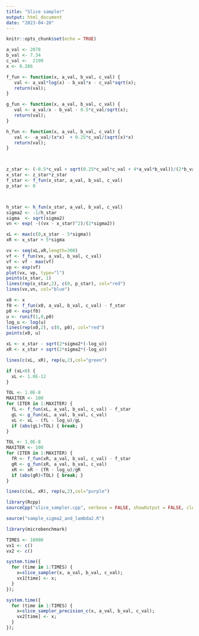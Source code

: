 ```yaml
---
title: "Slice sampler"
output: html_document
date: "2023-04-20"
---
```


```r
knitr::opts_chunk$set(echo = TRUE)
```

```r
a_val <- 2078
b_val <- 7.34 
c_val <-  2199 
x <- 0.286

f_fun <- function(x, a_val, b_val, c_val) {
   val <- a_val*log(x) - b_val*x - c_val*sqrt(x);
   return(val);
}

g_fun <- function(x, a_val, b_val, c_val) {
   val <- a_val/x - b_val - 0.5*c_val/sqrt(x);
   return(val);
}

h_fun <- function(x, a_val, b_val, c_val) {
   val <- -a_val/(x*x)  + 0.25*c_val/(sqrt(x)*x)
   return(val);
}



z_star <- (-0.5*c_val + sqrt(0.25*c_val*c_val + 4*a_val*b_val))/(2*b_val)
x_star <- z_star*z_star
f_star <- f_fun(x_star, a_val, b_val, c_val)
p_star <- 0



h_star <- h_fun(x_star, a_val, b_val, c_val) 
sigma2 <- -1/h_star
sigma  <- sqrt(sigma2)
vn <- exp( -((vx - x_star)^2)/(2*sigma2))

xL <- max(c(0,x_star - 5*sigma))
xR <- x_star + 5*sigma

vx <- seq(xL,xR,length=300)
vf <- f_fun(vx, a_val, b_val, c_val)
vf <- vf - max(vf)
vp <- exp(vf)
plot(vx, vp, type="l")
points(x_star, 1)
lines(rep(x_star,2), c(0, p_star), col="red")
lines(vx,vn, col="blue")

x0 <- x
f0 <- f_fun(x0, a_val, b_val, c_val) - f_star
p0 <- exp(f0)
u <- runif(1,0,p0)
log_u <- log(u)
lines(rep(x0,2), c(0, p0), col="red")
points(x0, u)

xL <- x_star - sqrt(2*sigma2*(-log_u))
xR <- x_star + sqrt(2*sigma2*(-log_u))

lines(c(xL, xR), rep(u,2),col="green")

if (xL<0) {
  xL <- 1.0E-12
}

TOL <- 1.0E-8
MAXITER <- 100
for (ITER in 1:MAXITER) {
  fL <- f_fun(xL, a_val, b_val, c_val) - f_star
  gL <- g_fun(xL, a_val, b_val, c_val)
  xL <- xL - (fL - log_u)/gL
  if (abs(gL)<TOL) { break; }
}

TOL <- 1.0E-8
MAXITER <- 100
for (ITER in 1:MAXITER) {
  fR <- f_fun(xR, a_val, b_val, c_val) - f_star
  gR <- g_fun(xR, a_val, b_val, c_val)
  xR <- xR - (fR - log_u)/gR
  if (abs(gR)<TOL) { break; }
}

lines(c(xL, xR), rep(u,2),col="purple")


```




```r
library(Rcpp)
sourceCpp("slice_sampler.cpp", verbose = FALSE, showOutput = FALSE, cleanupCacheDir=TRUE, echo=FALSE)
```


```r
source("sample_sigma2_and_lambda2.R")

library(microbenchmark)

TIMES <- 10000
vx1 <- c()
vx2 <- c()

system.time({
  for (time in 1:TIMES) {
    x=slice_sampler(x, a_val, b_val, c_val);
    vx1[time] <- x;
  }
});

system.time({
  for (time in 1:TIMES) {
    x=slice_sampler_precision_c(x, a_val, b_val, c_val);
    vx2[time] <- x;
  }
});
```



